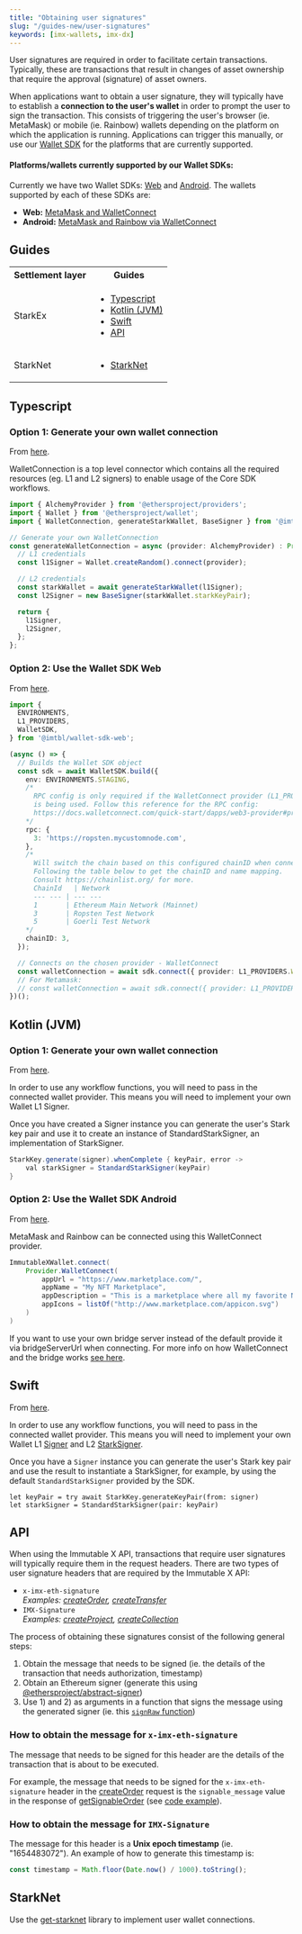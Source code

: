 ```yaml
---
title: "Obtaining user signatures"
slug: "/guides-new/user-signatures"
keywords: [imx-wallets, imx-dx]
---
```


User signatures are required in order to facilitate certain transactions. Typically, these are transactions that result in changes of asset ownership that require the approval (signature) of asset owners.

When applications want to obtain a user signature, they will typically have to establish a **connection to the user's wallet** in order to prompt the user to sign the transaction. This consists of triggering the user's browser (ie. MetaMask) or mobile (ie. Rainbow) wallets depending on the platform on which the application is running. Applications can trigger this manually, or use our [Wallet SDK](#platformswallets-currently-supported-by-our-wallet-sdks) for the platforms that are currently supported.

#### Platforms/wallets currently supported by our Wallet SDKs:
Currently we have two Wallet SDKs: [Web](https://github.com/immutable/imx-wallet-sdk-web/tree/main/packages/sdk) and [Android](https://github.com/immutable/imx-wallet-sdk-android). The wallets supported by each of these SDKs are:
* **Web:** [MetaMask and WalletConnect](https://github.com/immutable/imx-wallet-sdk-web/tree/main/packages/sdk#supported-l1-wallets)
* **Android:** [MetaMask and Rainbow via WalletConnect](https://github.com/immutable/imx-wallet-sdk-android#supported-wallet-providers)

## Guides
<table>
  <tbody>
    <tr>
      <th>Settlement layer</th>
      <th>Guides</th>
    </tr>
    <tr>
      <td>StarkEx</td>
      <td>
        <ul>
          <li><a href='#typescript'>Typescript</a></li>
          <li><a href='#kotlin-jvm'>Kotlin (JVM)</a></li>
          <li><a href='#swift'>Swift</a></li>
          <li><a href='#api'>API</a></li>
        </ul>
      </td>
    </tr>
    <tr>
      <td>StarkNet</td>
      <td>
        <ul>
          <li><a href='#starknet'>StarkNet</a></li>
        </ul>
      </td>
    </tr>
  </tbody>
</table>

## Typescript

### Option 1: Generate your own wallet connection

From [here](https://github.com/immutable/imx-core-sdk/edit/main/README.md).

WalletConnection is a top level connector which contains all the required resources (eg. L1 and L2 signers) to enable usage of the Core SDK workflows.

```ts
import { AlchemyProvider } from '@ethersproject/providers';
import { Wallet } from '@ethersproject/wallet';
import { WalletConnection, generateStarkWallet, BaseSigner } from '@imtbl/core-sdk';

// Generate your own WalletConnection
const generateWalletConnection = async (provider: AlchemyProvider) : Promise<WalletConnection> => {
  // L1 credentials
  const l1Signer = Wallet.createRandom().connect(provider);

  // L2 credentials
  const starkWallet = await generateStarkWallet(l1Signer);
  const l2Signer = new BaseSigner(starkWallet.starkKeyPair);

  return {
    l1Signer,
    l2Signer,
  };
};
```

### Option 2: Use the Wallet SDK Web

From [here](https://docs.x.immutable.com/sdk-docs/wallet-sdk-web/quickstart).

```ts
import {
  ENVIRONMENTS,
  L1_PROVIDERS,
  WalletSDK,
} from '@imtbl/wallet-sdk-web';

(async () => {
  // Builds the Wallet SDK object
  const sdk = await WalletSDK.build({
    env: ENVIRONMENTS.STAGING,
    /*
      RPC config is only required if the WalletConnect provider (L1_PROVIDERS.WALLET_CONNECT)
      is being used. Follow this reference for the RPC config:
      https://docs.walletconnect.com/quick-start/dapps/web3-provider#provider-options
    */
    rpc: {
      3: 'https://ropsten.mycustomnode.com',
    },
    /*
      Will switch the chain based on this configured chainID when connecting to the wallet.(Optional)
      Following the table below to get the chainID and name mapping. 
      Consult https://chainlist.org/ for more.
      ChainId	| Network
      --- --- | --- --- 
      1	      | Ethereum Main Network (Mainnet)
      3	      | Ropsten Test Network
      5	      | Goerli Test Network
    */
    chainID: 3,
  });

  // Connects on the chosen provider - WalletConnect
  const walletConnection = await sdk.connect({ provider: L1_PROVIDERS.WALLET_CONNECT });
  // For Metamask:
  // const walletConnection = await sdk.connect({ provider: L1_PROVIDERS.METAMASK });
})();
```

## Kotlin (JVM)

### Option 1: Generate your own wallet connection

From [here](https://docs.x.immutable.com/sdk-docs/core-sdk-kotlin/sdk-functions#wallet-connection).

In order to use any workflow functions, you will need to pass in the connected wallet provider. This means you will need to implement your own Wallet L1 Signer.

Once you have created a Signer instance you can generate the user's Stark key pair and use it to create an instance of StandardStarkSigner, an implementation of StarkSigner.

```java
StarkKey.generate(signer).whenComplete { keyPair, error ->
    val starkSigner = StandardStarkSigner(keyPair)
}
```

### Option 2: Use the Wallet SDK Android

From [here](https://docs.x.immutable.com/sdk-docs/wallet-sdk-android/quickstart#connect-via-walletconnect).

MetaMask and Rainbow can be connected using this WalletConnect provider.

```java
ImmutableXWallet.connect(
    Provider.WalletConnect(
        appUrl = "https://www.marketplace.com/",
        appName = "My NFT Marketplace",
        appDescription = "This is a marketplace where all my favorite NFTs can be traded.",
        appIcons = listOf("http://www.marketplace.com/appicon.svg")
    )
)
```
If you want to use your own bridge server instead of the default provide it via bridgeServerUrl when connecting. For more info on how WalletConnect and the bridge works [see here](https://docs.walletconnect.com/tech-spec).

## Swift

From [here](https://docs.x.immutable.com/sdk-docs/core-sdk-swift/sdk-functions#wallet-connection).

In order to use any workflow functions, you will need to pass in the connected wallet provider. This means you will need to implement your own Wallet L1 [Signer](https://github.com/immutable/imx-core-sdk-swift/blob/main/Sources/ImmutableXCore/Signer.swift) and L2 [StarkSigner](https://github.com/immutable/imx-core-sdk-swift/blob/main/Sources/ImmutableXCore/Signer.swift).

Once you have a `Signer` instance you can generate the user's Stark key pair and use the result to instantiate a StarkSigner, for example, by using the default `StandardStarkSigner` provided by the SDK.

```
let keyPair = try await StarkKey.generateKeyPair(from: signer)
let starkSigner = StandardStarkSigner(pair: keyPair)
```

## API

When using the Immutable X API, transactions that require user signatures will typically require them in the request headers. There are two types of user signature headers that are required by the Immutable X API:
* `x-imx-eth-signature`<br />*Examples: [createOrder](https://docs.x.immutable.com/reference#/operations/createOrder), [createTransfer](https://docs.x.immutable.com/reference#/operations/createTransfer)*
* `IMX-Signature` <br />*Examples: [createProject](https://docs.x.immutable.com/reference#/operations/createProject), [createCollection](https://docs.x.immutable.com/reference#/operations/createCollection)*

The process of obtaining these signatures consist of the following general steps:
1. Obtain the message that needs to be signed (ie. the details of the transaction that needs authorization, timestamp)
2. Obtain an Ethereum signer (generate this using [@ethersproject/abstract-signer](https://www.npmjs.com/package/@ethersproject/abstract-signer))
3. Use 1) and 2) as arguments in a function that signs the message using the generated signer (ie. this [`signRaw` function](https://github.com/immutable/imx-core-sdk/blob/main/src/utils/crypto/crypto.ts#L77-L83))

### How to obtain the message for `x-imx-eth-signature`
The message that needs to be signed for this header are the details of the transaction that is about to be executed.

For example, the message that needs to be signed for the `x-imx-eth-signature` header in the [createOrder](https://docs.x.immutable.com/reference#/operations/createOrder) request is the `signable_message` value in the response of [getSignableOrder](https://docs.x.immutable.com/reference/#/operations/getSignableOrder) (see [code example](https://github.com/immutable/imx-core-sdk/blob/main/src/workflows/orders.ts#L30-L33)).


### How to obtain the message for `IMX-Signature`
The message for this header is a **Unix epoch timestamp** (ie. "1654483072"). An example of how to generate this timestamp is:
```typescript
const timestamp = Math.floor(Date.now() / 1000).toString();
```

## StarkNet

Use the [get-starknet](https://github.com/starknet-community-libs/get-starknet) library to implement user wallet connections.

